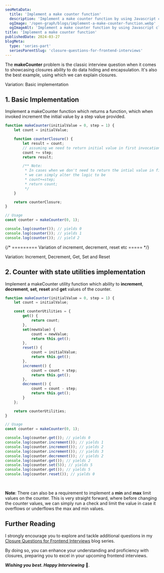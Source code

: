 ```yaml
---
seoMetaData:
  title: 'Implement a make counter function'
  description: 'Implement a make counter function by using Javascript closures.'
  ogImage: '/open-graph/blogs/implement-a-make-counter-function.webp'
  ogImageAlt: 'Implement a make counter function by using Javascript closures.'
title: 'Implement a make counter function'
publishedDate: 2024-03-27
blogMeta:
  type: 'series-part'
  seriesParentSlug: 'closure-questions-for-frontend-interviews'
---
```


The **makeCounter** problem is the classic interview question when it comes to showcasing closures ability to do data hiding and encapsulation. It's also the best example, using which we can explain closures.

<section>
<SubHeading>Variation: Basic implementation</SubHeading>

## 1. Basic Implementation

Implement a makeCounter function which returns a function, which when invoked increment the initial value by a step value provided.

```js title="./src/make-counter.js"
function makeCounter(initialValue = 0, step = 1) {
	let count = initialValue;

	function counterClosure() {
		let result = count;
		// assuming we need to return initial value in first invocation
		count += step;
		return result;

		/** Note:
		 * In cases when we don't need to return the intial value in first invocation
		 * we can simply alter the logic to be
		 * count+=step;
		 * return count;
		 */
	}

	return counterClosure;
}

// Usage
const counter = makeCounter(0, 1);

console.log(counter()); // yields 0
console.log(counter()); // yields 1
console.log(counter()); // yield 2
```

</section>

{/* ========= Variation of increment, decrement, reset  etc ===== */}

<section>
<SubHeading>Variation: Increment, Decrement, Get, Set and Reset</SubHeading>

## 2. Counter with state utilities implementation

Implement a makeCounter utility function which ability to **increment**, **decrement**, **set**, **reset** and **get** values of the counter.

```js title="./src/make-counter.js"
function makeCounter(initialValue = 0, step = 1) {
	let count = initialValue;

	const counterUtilities = {
		get() {
			return count;
		},
		set(newValue) {
			count = newValue;
			return this.get();
		},
		reset() {
			count = initialValue;
			return this.get();
		},
		increment() {
			count = count + step;
			return this.get();
		},
		decrement() {
			count = count - step;
			return this.get();
		}
	};

	return counterUtilities;
}

// Usage
const counter = makeCounter(0, 1);

console.log(counter.get()); // yields 0
console.log(counter.increment()); // yields 1
console.log(counter.increment()); // yields 2
console.log(counter.increment()); // yields 3
console.log(counter.decrement()); // yields 2
console.log(counter.get()); // yields 2
console.log(counter.set(5)); // yields 5
console.log(counter.get()); // yields 5
console.log(counter.reset()); // yields 0
```

<br />

**Note**: There can also be a requirement to implement a **min** and **max** limit values on the counter. This is very straight forward, where before changing the counter values, we can simply run a check and limit the value in case it overflows or underflows the max and min values.

</section>

## Further Reading

I strongly encourage you to explore and tackle additional questions in my [Closure Questions for Frontend Interviews](/blog/closure-questions-for-frontend-interviews/ 'Find more question on closures in the closure questions for frontend Interviews blog series') blog series.

By doing so, you can enhance your understanding and proficiency with closures, preparing you to excel in your upcoming frontend interviews.

**_Wishing you best. Happy Interviewing_** 🫡.
